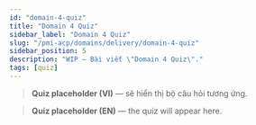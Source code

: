 ```yaml
---
id: "domain-4-quiz"
title: "Domain 4 Quiz"
sidebar_label: "Domain 4 Quiz"
slug: "/pmi-acp/domains/delivery/domain-4-quiz"
sidebar_position: 5
description: "WIP — Bài viết \"Domain 4 Quiz\"."
tags: [quiz]
---
```



<Tabs groupId="lang">

<TabItem value="vi" label="VI" default>

> **Quiz placeholder (VI)** — sẽ hiển thị bộ câu hỏi tương ứng.

</TabItem>

<TabItem value="en" label="EN">

> **Quiz placeholder (EN)** — the quiz will appear here.

</TabItem>
</Tabs>

